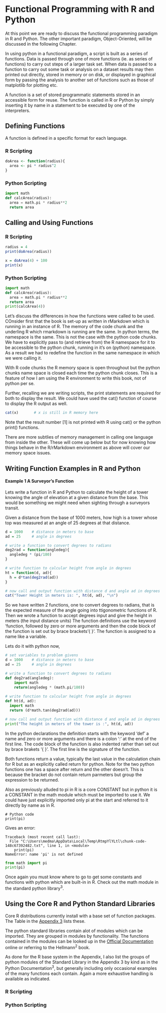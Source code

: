 # Functional Programming with R and Python

At this point we are ready to discuss the functional programming paradigm in R and Python. The other important paradigm, Object-Oriented, will be discussed in the following Chapter.

In using python in a functional paradigm, a script is built as a series of functions. Data is passed through one of more functions (ie. as series of functions) to carry out steps of a larger task set. When data is passed to a function to carry out some task or analysis on a dataset results may then printed out directly, stored in memory or on disk, or displayed in graphical form by passing the analysis to another set of functions such as those of matplotlib for plotting etc.

A function is a set of stored programmatic statements stored in an accessible form for reuse. The function is called in R or Python by simply inserting it by name in a statement to be executed by one of the interpreters.

## Defining Functions

A function is defined in a specific format for each language.

### R Scripting

```r

doArea <- function(radius){
  area <- pi * radius^2
}

```

### Python Scripting

```python
import math
def calcArea(radius):
  area = math.pi * radius**2
  return area
```
## Calling and Using Functions

### R Scripting
```r

radius = 4
print(doArea(radius))

x = doArea(4) + 100
print(x)

```

### Python Scripting
```python
import math
def calcArea(radius):
  area = math.pi * radius**2
  return area
print(calcArea(4))
```

Let's discuss the differences in how the functions were called to be used. COnsider first that the book is set-up as written in rMarkdown which is running in an instance of R. The memory of the code chunk and the underling R which rmarkdown is running are the same. In python terms, the namespace is the same. This is not the case with the python code chunks. We have to explicitly pass to (and retrieve from) the R namespace for it to be accessible to the python chunk, running in it's on (python) namespace. As a result we had to redefine the function in the same namespace in which we were calling it. 

With R code chunks the R memory space is open throughout but the python chunks name space is closed each time the python chunk closes. This is a feature of how I am using the R environment to write this book, not of python per se.

Further, recalling we are writing scripts, the print statements are required for both to display the result. We could have used the cat() function of course to display the R output as well.

```r
cat(x)       # x is still in R memory here
```

Note that the result number [1] is not printed with R using cat() or the python print() functions.

There are more subtlies of memory management in calling one language from inside the other. These will come up below but for now knowing how things behave in the R/rMarkdown environment as above will cover our memory space issues.

## Writing Function Examples in R and Python

#### Example 1 A Surveyor's Function

Lets write a function in R and Python to calculate the height of a tower knowing the angle of elevation at a given distance from the base. This would be something we might need when sighting through a surveyors transit.

Given a distance from the base of 1000 meters, how high is a tower whose top was measured at an angle of 25 degrees at that distance.



```r
d = 1000    # distance in meters to base
ad = 25     # angle in degrees

# write a function to convert degrees to radians
deg2rad = function(angledeg){
  angledeg * (pi/180)
}

# write function to calcular height from angle in degrees
ht = function(d, ad){
  h = d*tan(deg2rad(ad))
}

# now call and output function with distance d and angle ad in degrees
cat("Tower Height in meters is: ", ht(d, ad), "\n")    
```
So we have written 2 functions, one to convert degrees to radians, that is the expected measure of the angle going into ttigonometric functions of R. Then we wrote a function to accept degrees input and give the height in meters (the input distance units) The function definitions use the keyword 'function, followed by zero or more arguments and then the code block of the function is set out by brace brackets '{ }'. The function is assigned to a name like a variable.

Lets do it with python now,

```python
# set variables to problem givens
d = 1000    # distance in meters to base
ad = 25     # angle in degrees

# write a function to convert degrees to radians
def deg2rad(angledeg):
    import math
    return(angledeg * (math.pi/180))
    
# write function to calcular height from angle in degrees
def ht(d, ad):
  import math
  return (d*math.tan(deg2rad(ad)))

# now call and output function with distance d and angle ad in degrees
print("The height in meters of the tower is :", ht(d, ad))

```

In the python declarations the definition starts with the keyword 'def' a name and zero or more arguments and there is a colon ':' at the end of the first line. The code block of the function is also indented rather than set out by brace brakets '{ }'. The first line is the signature of the function.

Both functions return a value, typically the last value in the calculation chain for R but as an explicitly called return for python. Note for the two python functions one has a space after return and the other doesn't. This is because the bracket do not contain return parmeters but group the expression to be returned.

Also as previously alluded to pi in R is a core CONSTANT but in python it is a CONSTANT in the math module which must be imported to use it. We could have just explicitly imported only pi at the start and referred to it directly by name as in R.

```
# Python code
print(pi)
```
Gives an error:
```
Traceback (most recent call last):
  File "C:\Users\medma\AppData\Local\Temp\RtmpYlYLtl\chunk-code-148c67392482.txt", line 1, in <module>
    print(pi)
NameError: name 'pi' is not defined
```

```python
from math import pi
print(pi)
```
Once again you must know where to go to get some constants and functions with python which are built-in in R. Check out the math module in the standard python library^3^.

## Using the Core R and Python Standard Libraries

Core R distributions currently install with a base set of function packages. The Table in the [Appendix 3](17-Appendix_3_Packages.Rmd) lists these. 

The python standard libraries contain alot of modules which can be imported. They are grouped in modules by functionality. The functions contained in the modules can be looked up in the [Official Documentation](https://docs.python.org/3.7/) online or referring to the Hellmann^2^ book.

As done for the R base system in the Appendix, I also list the groups of python modules of the Standard Library in the Appendix 3 by kind as in the Python Documentation^3^, but generally including only occasional examples of the many functions each contain. Again a more exhaustive handling is available as indicated.


### R Scripting


### Python Scripting